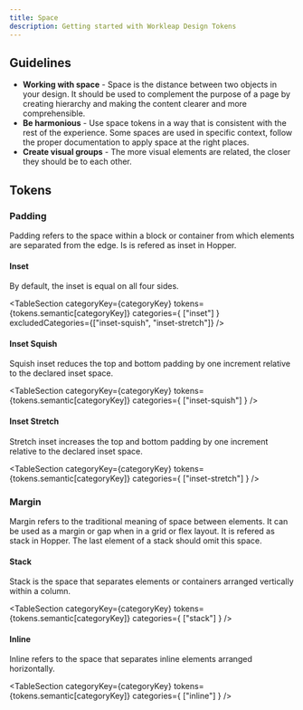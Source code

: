 ```yaml
---
title: Space
description: Getting started with Workleap Design Tokens
---
```


## Guidelines

- **Working with space** - Space is the distance between two objects in your design. It should be used to complement the purpose of a page by creating hierarchy and making the content clearer and more comprehensible.
- **Be harmonious** - Use space tokens in a way that is consistent with the rest of the experience. Some spaces are used in specific context, follow the proper documentation to apply space at the right places.
- **Create visual groups** - The more visual elements are related, the closer they should be to each other.


## Tokens

### Padding

Padding refers to the space within a block or container from which elements are separated from the edge. Is is refered as inset in Hopper.

#### Inset

By default, the inset is equal on all four sides.

<TableSection categoryKey={categoryKey} tokens={tokens.semantic[categoryKey]} categories={
    ["inset"]
} excludedCategories={["inset-squish", "inset-stretch"]} />

#### Inset Squish

Squish inset reduces the top and bottom padding by one increment relative to the declared inset space.

<TableSection categoryKey={categoryKey} tokens={tokens.semantic[categoryKey]} categories={
    ["inset-squish"]
} />

#### Inset Stretch

Stretch inset increases the top and bottom padding by one increment relative to the declared inset space.

<TableSection categoryKey={categoryKey} tokens={tokens.semantic[categoryKey]} categories={
    ["inset-stretch"]
} />

### Margin

Margin refers to the traditional meaning of space between elements. It can be used as a margin or gap when in a grid or flex layout. It is refered as stack in Hopper. The last element of a stack should omit this space.

#### Stack

Stack is the space that separates elements or containers arranged vertically within a column.

<TableSection categoryKey={categoryKey} tokens={tokens.semantic[categoryKey]} categories={
    ["stack"]
} />

#### Inline

Inline refers to the space that separates inline elements arranged horizontally.

<TableSection categoryKey={categoryKey} tokens={tokens.semantic[categoryKey]} categories={
    ["inline"]
} />
